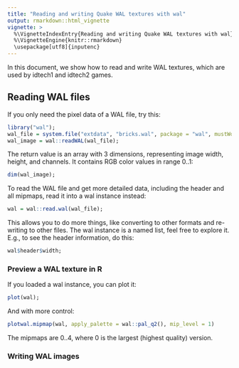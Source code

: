 ```yaml
---
title: "Reading and writing Quake WAL textures with wal"
output: rmarkdown::html_vignette
vignette: >
  %\VignetteIndexEntry{Reading and writing Quake WAL textures with wal}
  %\VignetteEngine{knitr::rmarkdown}
  \usepackage[utf8]{inputenc}
---
```


In this document, we show how to read and write WAL textures, which are used by idtech1 and idtech2 games.


## Reading WAL files

If you only need the pixel data of a WAL file, try this:

```r
library("wal");
wal_file = system.file("extdata", "bricks.wal", package = "wal", mustWork = TRUE);
wal_image = wal::readWAL(wal_file);
```

The return value is an array with 3 dimensions, representing image width, height, and channels. It contains RGB color values in range 0..1:

```r
dim(wal_image);
```


To read the WAL file and get more detailed data, including the header and all mipmaps, read it into a wal instance instead:

```r
wal = wal::read.wal(wal_file);
```

This allows you to do more things, like converting to other formats and re-writing to other files. The wal instance is a named list, feel free to explore it. E.g., to see the header information, do this:

```r
wal$header$width;
```

### Preview a WAL texture in R

If you loaded a wal instance, you can plot it:

```r
plot(wal);
```

And with more control:

```r
plotwal.mipmap(wal, apply_palette = wal::pal_q2(), mip_level = 1)
```

The mipmaps are 0..4, where 0 is the largest (highest quality) version.

### Writing WAL images
